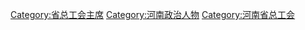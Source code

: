 [[Category:省总工会主席|Category:省总工会主席]]
[[Category:河南政治人物|Category:河南政治人物]]
[[Category:河南省总工会|Category:河南省总工会]]